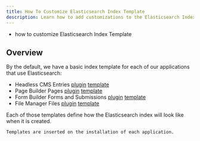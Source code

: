```yaml
---
title: How To Customize Elasticsearch Index Template
description: Learn how to add customizations to the Elasticsearch Index Template.
---
```



<Alert type="success" title="What you'll learn">

- how to customize Elasticsearch Index Template

</Alert>

## Overview

By the default, we have a basic index template for each of our applications that use Elasticsearch:
* Headless CMS Entries [plugin](https://github.com/webiny/webiny-js/blob/8b1410114a2b9dd7836ff221dd0367cdf3ce9b62/packages/api-headless-cms-ddb-es/src/plugins/CmsEntryElasticsearchIndexTemplatePlugin.ts) [template](https://github.com/webiny/webiny-js/blob/feat/api-elasticsearch/index-template-plugin/packages/api-headless-cms-ddb-es/src/elasticsearch/templates/base.ts)
* Page Builder Pages [plugin](https://github.com/webiny/webiny-js/blob/8b1410114a2b9dd7836ff221dd0367cdf3ce9b62/packages/api-page-builder-so-ddb-es/src/plugins/definitions/PageElasticsearchIndexTemplatePlugin.ts) [template](https://github.com/webiny/webiny-js/blob/feat/api-elasticsearch/index-template-plugin/packages/api-page-builder-so-ddb-es/src/elasticsearch/templates/base.ts)
* Form Builder Forms and Submissions [plugin](https://github.com/webiny/webiny-js/blob/8b1410114a2b9dd7836ff221dd0367cdf3ce9b62/packages/api-form-builder-so-ddb-es/src/plugins/FormElasticsearchIndexTemplatePlugin.ts) [template](https://github.com/webiny/webiny-js/blob/feat/api-elasticsearch/index-template-plugin/packages/api-form-builder-so-ddb-es/src/elasticsearch/templates/base.ts)
* File Manager Files [plugin](https://github.com/webiny/webiny-js/blob/8b1410114a2b9dd7836ff221dd0367cdf3ce9b62/packages/api-file-manager-ddb-es/src/plugins/FileElasticsearchIndexTemplatePlugin.ts) [template](https://github.com/webiny/webiny-js/blob/feat/api-elasticsearch/index-template-plugin/packages/api-file-manager-ddb-es/src/elasticsearch/templates/base.ts)

Each of those templates define how the Elasticsearch index will look like when it is created.
```info
Templates are inserted on the installation of each application.
```
